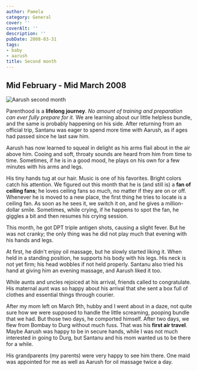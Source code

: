 ```yaml
---
author: Pamela
category: General
cover: ''
coverAlt: ''
description: ''
pubDate: 2008-03-31
tags:
- baby
- aarush
title: Second month
---
```



## Mid February - Mid March 2008  

<Image src={pic1} alt="Aarush second month"/>

Parenthood is a **lifelong journey**. *No amount of training and preparation can ever fully prepare for it.* We are learning about our little helpless bundle, and the same is probably happening on his side. After returning from an official trip, Santanu was eager to spend more time with Aarush, as if ages had passed since he last saw him.

Aarush has now learned to squeal in delight as his arms flail about in the air above him. Cooing and soft, throaty sounds are heard from him from time to time. Sometimes, if he is in a good mood, he plays on his own for a few minutes with his arms and legs.

His tiny hands tug at our hair. Music is one of his favorites. Bright colors catch his attention. We figured out this month that he is (and still is) a **fan of ceiling fans**; he loves ceiling fans so much, no matter if they are on or off. Whenever he is moved to a new place, the first thing he tries to locate is a ceiling fan. As soon as he sees it, we switch it on, and he gives a million-dollar smile. Sometimes, while crying, if he happens to spot the fan, he giggles a bit and then resumes his crying session.

This month, he got DPT triple antigen shots, causing a slight fever. But he was not cranky; the only thing was he did not play much that evening with his hands and legs.

At first, he didn't enjoy oil massage, but he slowly started liking it. When held in a standing position, he supports his body with his legs. His neck is not yet firm; his head wobbles if not held properly. Santanu also tried his hand at giving him an evening massage, and Aarush liked it too.

While aunts and uncles rejoiced at his arrival, friends called to congratulate. His maternal aunt was so happy about his arrival that she sent a box full of clothes and essential things through courier.

After my mom left on March 9th, hubby and I went about in a daze, not quite sure how we were supposed to handle the little screaming, pooping bundle that we had. But those two days, he comported himself. After two days, we flew from Bombay to Durg without much fuss. That was his **first air travel**. Maybe Aarush was happy to be in secure hands, while I was not much interested in going to Durg, but Santanu and his mom wanted us to be there for a while.

His grandparents (my parents) were very happy to see him there. One maid was appointed for me as well as Aarush for oil massage twice a day.